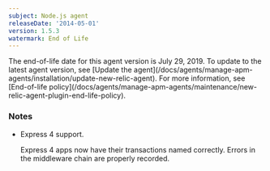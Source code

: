 ```yaml
---
subject: Node.js agent
releaseDate: '2014-05-01'
version: 1.5.3
watermark: End of Life
---
```


<Callout variant="important">
  The end-of-life date for this agent version is July 29, 2019. To update to the latest agent version, see [Update the agent](/docs/agents/manage-apm-agents/installation/update-new-relic-agent). For more information, see [End-of-life policy](/docs/agents/manage-apm-agents/maintenance/new-relic-agent-plugin-end-life-policy).
</Callout>

### Notes

* Express 4 support.

  Express 4 apps now have their transactions named correctly. Errors in the middleware chain are properly recorded.

